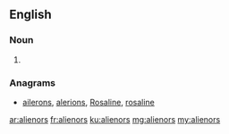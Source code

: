 ==English==

===Noun===
{{head|en}}

# {{plural of|alienor}}

===Anagrams===
* [[ailerons#English|ailerons]], [[alerions#English|alerions]], [[Rosaline#English|Rosaline]], [[rosaline#English|rosaline]]

[[ar:alienors]]
[[fr:alienors]]
[[ku:alienors]]
[[mg:alienors]]
[[my:alienors]]